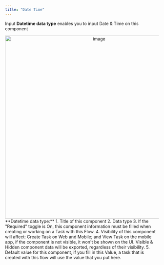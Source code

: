 ```yaml
---
title: "Date Time"
---
```


Input **Datetime data type** enables you to input Date & Time on this component

<div align="center">
  <img src="https://t3837933.p.clickup-attachments.com/t3837933/f85b208f-4e6d-45ce-9a62-b99827fc6cab/image.png" alt="image" width="600" />
</div> 
**Datetime data type:** 
1. Title of this component 
2. Data type 
3. If the "Required" toggle is On, this component information must be filled when creating or working on a Task with this Flow. 
4. Visibility of this component will affect: Create Task on Web and Mobile; and View Task on the mobile app, if the component is not visible, it won't be shown on the UI. Visible & Hidden component data will be exported, regardless of their visibility. 
5. Default value for this component, if you fill in this Value, a task that is created with this flow will use the value that you put here.
